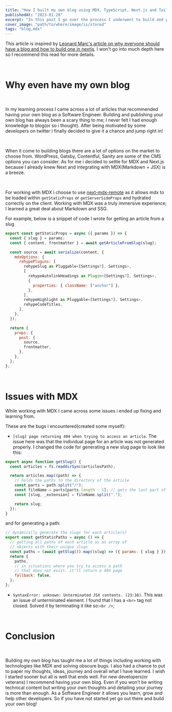 ```yaml
---
title: "How I built my own blog using MDX, TypeScript, Next.js and Tailwind"
publishedAt: "2023-01-28"
excerpt: "In this post I go over the process I underwent to build and published my own blog"
cover_image: "path/to/where/image/is/stored"
tags: "blog,mdx"
---
```


This article is inspired by <a href="https://leonardqmarcq.com/posts/how-to-build-your-own-blog-with-nextjs">Leonard Marc's article on why everyone should have a blog and how to build one in nextjs</a>. I won't go into much depth here so I recommend this read for more details. 

<br />
<h1 className="font-bold text-2xl text-new-100">Why even have my own blog</h1>
<br />

In my learning process I came across a lot of articles that recommended having your own blog as a Software Engineer. Building and publishing your own blog has always been a scary thing to me; I never felt I had enough knowledge to blog(or so i thought). After being motivated by some developers on twitter I finally decided to give it a chance and jump right in!

<br />

When it come to building blogs there are a lot of options on the market to choose from. WordPress, Gatsby, Contentful, Sanity are some of the CMS options you can consider. As for me i decided to settle for MDX and Next.js because I already knew Next and integrating with MDX(Markdown + JSX) is a breeze.

<br />

For working with MDX i choose to use <a href="https://github.com/hashicorp/next-mdx-remote">next-mdx-remote</a> as it allows mdx to be loaded within `getStaticProps` or `getServerSideProps` and hydrated correctly on the client. Working with MDX was a truly immersive experience; I learned a great deal about Markdown and SSG.

For example, below is a snippet of code I wrote for getting an article from a slug

```jsx
export const getStaticProps = async ({ params }) => {
  const { slug } = params;
  const { content, frontmatter } = await getArticleFromSlug(slug);

  const source = await serialize(content, {
    mdxOptions: {
      rehypePlugins: [
        rehypeSlug as Pluggable<[Settings?], Settings>,
        [
          rehypeAutolinkHeadings as Plugin<[Settings?], Settings>,
          {
            properties: { className: ["anchor"] },
          },
        ],
        rehypeHighlight as Pluggable<[Settings?], Settings>,
        rehypeCodeTitles,
      ],
    },
  });

  return {
    props: {
      post: {
        source,
        frontmatter,
      },
    },
  };
};

```

<br />
<h1 className="font-bold text-2xl text-new-100">Issues with MDX</h1>

While working with MDX I came across some issues i ended up fixing and learning from.

These are the bugs i encountered(created some myself):

- `[slug] page returning 404 when trying to access an article`. The issue here was that the individual page for an article was not generated properly. I changed the code for generating a new slug page to look like this:
```jsx
export async function getSlug() {
  const articles = fs.readdirSync(articlesPath);

  return articles.map((path) => {
    // holds the paths to the directory of the article
    const parts = path.split("/");
    const fileName = parts[parts.length - 1]; // gets the last part of path with /name.mdx
    const [slug, _extension] = fileName.split(".");

    return slug;
  });
}
```
and for generating a path:
```jsx
// dynamically generate the slugs for each article(s)
export const getStaticPaths = async () => {
  // getting all paths of each article as an array of
  // objects with their unique slugs
  const paths = (await getSlug()).map((slug) => ({ params: { slug } }));
  return {
    paths,
    // in situations where you try to access a path
    // that does not exist. it'll return a 404 page
    fallback: false,
  };
};
```
- `SyntaxError: unknown: Unterminated JSX contents. (23:16)`. This was an issue of unterminated element. I found that I has a `<br>` tag not closed. Solved it by terminating it like so:`<br />`;


<br />
<h1 className="font-bold text-2xl text-new-100">Conclusion</h1>
<br />

Building my own blog has taught me a lot of things including working with technologies like MDX and solving obscure bugs. I also had a chance to put to paper my thoughts, ideas, journey and overall what I have learned. I wish I started sooner but all is well that ends well. For new developers(or veterans) I recommend having your own blog. Even if you won't be writing technical content but writing your own thoughts and detailing your journey is more than enough. As a Software Engineer it allows you learn, grow and help other developers. So if you have not started yet go out there and build your own blog!

<br/>
